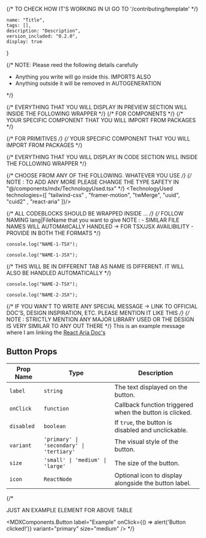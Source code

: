 {/* TO CHECK HOW IT'S WORKING IN UI GO TO '/contributing/template' */}


    name: "Title",
    tags: [],
    description: "Description",
    version_included: "0.2.0",
    display: true
}

{/* 
NOTE: Please reed the following details carefully

- Anything you write will go inside this. IMPORTS ALSO
- Anything outside it will be removed in AUTOGENERATION 

*/}

<Wrapper>
{/* EVERYTHING THAT YOU WILL DISPLAY IN PREVIEW SECTION WILL INSIDE THE FOLLOWING WRAPPER */}
<Preview id={Data.id}> 
{/* FOR COMPONENTS */}
<ResizableDisplay>
    {/* YOUR SPECIFIC COMPONENT THAT YOU WILL IMPORT FROM PACKAGES */}
</ResizableDisplay>

{/* FOR PRIMITIVES */}
<Display>
    {/* YOUR SPECIFIC COMPONENT THAT YOU WILL IMPORT FROM PACKAGES */}
</Display>
</Preview>

{/* EVERYTHING THAT YOU WILL DISPLAY IN CODE SECTION WILL INSIDE THE FOLLOWING WRAPPER */}
<Implementation id={Data.id}>


{/* CHOOSE FROM ANY OF THE FOLLOWING. WHATEVER YOU USE */}
{/* NOTE : TO ADD ANY MORE PLEASE CHANGE THE TYPE SAFETY IN "@/components/mdx/TechnologyUsed.tsx" */}
<TechnologyUsed technologies={[ "tailwind-css" , "framer-motion", "twMerge", "uuid", "cuid2" , "react-aria" ]}/>

{/* ALL CODEBLOCKS SHOULD BE WRAPPED INSIDE <CodeBlock> ... </CodeBlock> */}
<CodeBlock> 
{/* FOLLOW NAMING lang|FileName that you want to give 
    NOTE : - SIMILAR FILE NAMES WILL AUTOMAtICALLY HANDLED -> FOR TSX/JSX AVAILIBILITY
        - PROVIDE IN BOTH THE FORMATS 
*/}
```tsx|Name1
console.log("NAME-1-TSX");
```
```jsx|Name1
console.log("NAME-1-JSX");
```

{/* THIS WILL BE IN DIFFERENT TAB AS NAME IS DIFFERENT. IT WILL ALSO BE HANDLED AUTOMATICALLY */}
```tsx|Name2
console.log("NAME-2-TSX");
```
```jsx|Name2
console.log("NAME-2-JSX");
```
</CodeBlock>


{/* IF YOU WAN'T TO WRITE ANY SPECIAL MESSAGE -> LINK TO OFFICIAL DOC'S, DESIGN INSPIRATION, ETC. PLEASE MENTION IT LIKE THIS */}
{/* NOTE : STRICTLY MENTION ANY MAJOR LIBRARY USED OR THE DESIGN IS VERY SIMILAR TO ANY OUT THERE */}
This is an example message where I am linking the [React Aria Doc's](https://react-spectrum.adobe.com/react-aria/)

## Button Props

| Prop Name    | Type                                     | Description                                            |
| ------------ | -----------------------------------------| ------------------------------------------------------ |
| `label`      | `string`                                 | The text displayed on the button.                      |
| `onClick`    | `function`                               | Callback function triggered when the button is clicked.|
| `disabled`   | `boolean`                                | If `true`, the button is disabled and unclickable.     |
| `variant`    | `'primary' \| 'secondary' \| 'tertiary'` | The visual style of the button.                        |
| `size`       | `'small' \| 'medium' \| 'large'`         | The size of the button.                                |
| `icon`       | `ReactNode`                              | Optional icon to display alongside the button label.   |

{/* 

JUST AN EXAMPLE ELEMENT FOR ABOVE TABLE

<MDXComponents.Button 
  label="Example" 
  onClick={() => alert('Button clicked!')} 
  variant="primary" 
  size="medium" 
/> 
*/}

</Implementation>
</Wrapper>